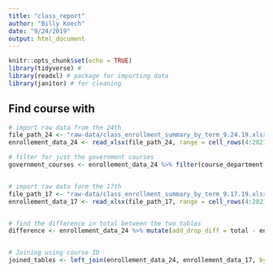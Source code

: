 ```yaml
---
title: "class_report"
author: "Billy Koech"
date: "9/24/2019"
output: html_document
---
```


```r
knitr::opts_chunk$set(echo = TRUE)
library(tidyverse) #
library(readxl) # package for importing data
library(janitor) # for cleaning
```

## Find course with 

```r
# import raw data from the 24th
file_path_24 <- "raw-data/class_enrollment_summary_by_term_9.24.19.xlsx"
enrollement_data_24 <- read_xlsx(file_path_24, range = cell_rows(4:2821)) %>%  clean_names()

# filter for just the government courses
government_courses <- enrollement_data_24 %>% filter(course_department == "Government") 


# import raw data form the 17th
file_path_17 <- "raw-data/class_enrollment_summary_by_term_9.17.19.xlsx"
enrollement_data_17 <- read_xlsx(file_path_17, range = cell_rows(4:2821)) %>%  clean_names()


# find the difference in total between the two tables
difference <- enrollement_data_24 %>% mutate(add_drop_diff = total - enrollement_data_17$total) %>% select(course_title, course_name, add_drop_diff) %>% arrange(desc(add_drop_diff))


# Joining using course ID
joined_tables <- left_join(enrollement_data_24, enrollement_data_17, by = "course_id", suffix = c("_24th", "_17th")) %>% mutate(drops = total_24th - total_17th) %>% arrange(desc(drops)) %>% select(course_title_17th, course_name_17th, drops)

```



